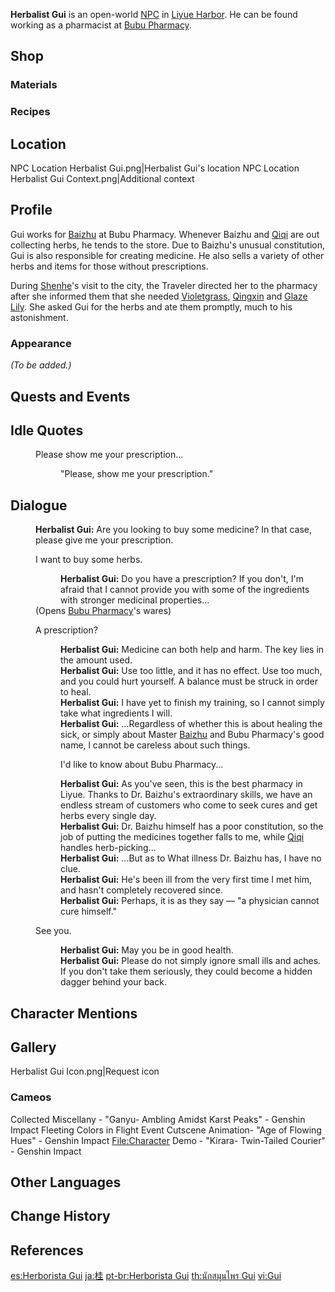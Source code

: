 {{Meta
<!-- REMOVE THIS TEMPLATE AFTER ADDING MISSING INFO -->
|missing_NPC_profile  = yes
}}
{{Character Infobox
|image            = NPC Herbalist Gui.png
|type             = Open-World NPC
|region           = Liyue
|location         = Liyue
|title            = Pharmacist, Bubu Pharmacy
|voiceEN          = [https://davidgoldsteinvo.com/ David Goldstein]<ref>Twitter: [https://twitter.com/dgoldsteinvo/status/1342921114763194369 EN VA Self Announcement]</ref>
}}
'''Herbalist Gui''' is an open-world [[NPC]] in [[Liyue Harbor]]. He can be found working as a pharmacist at [[Bubu Pharmacy]].

==Shop==
===Materials===
{{Shop/Header|note=Refreshes|total=1|vendor=Herbalist Gui}}
{{Shop|Qingxin|600|10|note=Every 3 Days|total=1}}
{{Shop|Horsetail|240|10|note=Every 3 Days|total=1}}
{{Shop|Lotus Head|300|10|note=Every 3 Days|total=1}}
{{Shop|Mist Flower Corolla|1,000|5|note=Every 3 Days|total=1}}
{{Shop|Flaming Flower Stamen|1,000|5|note=Every 3 Days|total=1}}
{{Shop|Violetgrass|1,000|5|note=Every 3 Days|total=1}}
{{Shop/Footer|note=&#32;|total=26,400}}

===Recipes===
{{Shop/Header|note=Required<br>[[Adventure Rank]]|total=1|vendor=Herbalist Gui}}
{{Shop|Recipe|2,500|1|note=1|specific=Recipe: Lotus Seed and Bird Egg Soup|total=1}}
{{Shop|Recipe|5,000|1|note=1|specific=Recipe: Jade Fruit Soup|total=1}}
{{Shop/Footer|note=&#32;|total=7,500}}

==Location==
<gallery>
NPC Location Herbalist Gui.png|Herbalist Gui's location
NPC Location Herbalist Gui Context.png|Additional context
</gallery>

==Profile==
Gui works for [[Baizhu]] at Bubu Pharmacy. Whenever Baizhu and [[Qiqi]] are out collecting herbs, he tends to the store. Due to Baizhu's unusual constitution, Gui is also responsible for creating medicine. He also sells a variety of other herbs and items for those without prescriptions.

During [[Shenhe]]'s visit to the city, the Traveler directed her to the pharmacy after she informed them that she needed [[Violetgrass]], [[Qingxin]] and [[Glaze Lily]]. She asked Gui for the herbs and ate them promptly, much to his astonishment.

===Appearance===
''(To be added.)''

==Quests and Events==
{{Quests and Events}}

==Idle Quotes==
{{Dialogue Start}}
: {{DIcon|Idle}} Please show me your prescription...
:: {{A|VO Herbalist Gui 01.ogg}} "Please, show me your prescription."
{{Dialogue End}}

==Dialogue==
{{Dialogue Start}}
:'''Herbalist Gui:''' Are you looking to buy some medicine? In that case, please give me your prescription.
:{{DIcon|Shop}} I want to buy some herbs.
::'''Herbalist Gui:''' Do you have a prescription? If you don't, I'm afraid that I cannot provide you with some of the ingredients with stronger medicinal properties...
:;(Opens [[Bubu Pharmacy]]'s wares)
:{{DIcon}} A prescription?
::'''Herbalist Gui:''' Medicine can both help and harm. The key lies in the amount used.
::'''Herbalist Gui:''' Use too little, and it has no effect. Use too much, and you could hurt yourself. A balance must be struck in order to heal.
::'''Herbalist Gui:''' I have yet to finish my training, so I cannot simply take what ingredients I will.
::'''Herbalist Gui:''' ...Regardless of whether this is about healing the sick, or simply about Master [[Baizhu]] and Bubu Pharmacy's good name, l cannot be careless about such things.
::{{DIcon}} I'd like to know about Bubu Pharmacy...
::'''Herbalist Gui:''' As you've seen, this is the best pharmacy in Liyue. Thanks to Dr. Baizhu's extraordinary skills, we have an endless stream of customers who come to seek cures and get herbs every single day.
::'''Herbalist Gui:''' Dr. Baizhu himself has a poor constitution, so the job of putting the medicines together falls to me, while [[Qiqi]] handles herb-picking...
::'''Herbalist Gui:''' ...But as to What illness Dr. Baizhu has, I have no clue.
::'''Herbalist Gui:''' He's been ill from the very first time I met him, and hasn't completely recovered since.
::'''Herbalist Gui:''' Perhaps, it is as they say &mdash; "a physician cannot cure himself."
:{{DIcon}} See you.
::'''Herbalist Gui:''' May you be in good health.
::'''Herbalist Gui:''' Please do not simply ignore small ills and aches. If you don't take them seriously, they could become a hidden dagger behind your back.
{{Dialogue End}}

==Character Mentions==
{{Character Mentions}}
<!--
==Trivia==
-->
==Gallery==
<gallery>
Herbalist Gui Icon.png|Request icon
</gallery>

===Cameos===
<gallery>
Collected Miscellany - "Ganyu- Ambling Amidst Karst Peaks" - Genshin Impact
Fleeting Colors in Flight Event Cutscene Animation- "Age of Flowing Hues" - Genshin Impact
File:Character Demo - "Kirara- Twin-Tailed Courier" - Genshin Impact
</gallery>

==Other Languages==
{{Other Languages
|default_hidden = 1
|en      = Herbalist Gui
|zhs     = 阿桂
|zhs_rm  = Ā Guì
|zht     = 阿桂
|zht_rm  = Ā Guì
|ja      = 桂
|ja_rm   = Kei<ref>{{Ref/Quest|The Search for a Physician|note=Japanese Voice-Over}}</ref>
|ko      = 아규
|es      = Herborista Gui
|fr      = Gui l'herboriste
|ru      = Травник Гуй
|th      = นักสมุนไพร Gui
|th_rm   = Nak Samunphrai Gui
|vi      = Gui
|de      = Kräuterkundler Gui
|id      = Herbalis Gui
|pt      = Herborista Gui
|tr      = Otacı Gui
|it      = Gui l'erborista
}}

==Change History==
{{Change History|1.0}}

==References==
{{Reflist}}

[[es:Herborista Gui]]
[[ja:桂]]
[[pt-br:Herborista Gui]]
[[th:นักสมุนไพร Gui]]
[[vi:Gui]]